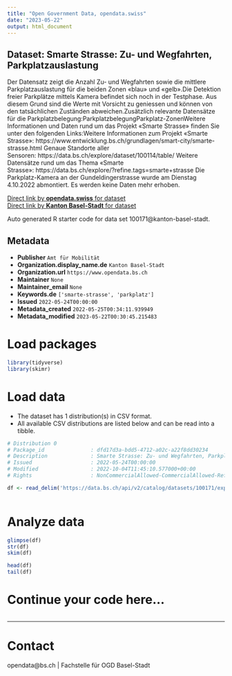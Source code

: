 ```yaml
---
title: "Open Government Data, opendata.swiss"
date: "2023-05-22"
output: html_document
---
```


## Dataset: Smarte Strasse: Zu- und Wegfahrten, Parkplatzauslastung

Der Datensatz zeigt die Anzahl Zu- und Wegfahrten sowie die mittlere Parkplatzauslastung für die beiden Zonen «blau» und «gelb».Die Detektion freier Parkplätze mittels Kamera befindet sich noch in der Testphase. Aus diesem Grund sind die Werte mit Vorsicht zu geniessen und können von den tatsächlichen Zuständen abweichen.Zusätzlich relevante Datensätze für die Parkplatzbelegung:ParkplatzbelegungParkplatz-ZonenWeitere Informationen und Daten rund um das Projekt «Smarte Strasse» finden Sie unter den folgenden Links:Weitere Informationen zum Projekt «Smarte Strasse»: https://www.entwicklung.bs.ch/grundlagen/smart-city/smarte-strasse.html Genaue Standorte aller Sensoren: https://data.bs.ch/explore/dataset/100114/table/ Weitere Datensätze rund um das Thema «Smarte Strasse»: https://data.bs.ch/explore/?refine.tags=smarte+strasse Die Parkplatz-Kamera an der Gundeldingerstrasse wurde am Dienstag 4.10.2022 abmontiert. Es werden keine Daten mehr erhoben.

[Direct link by **opendata.swiss** for dataset](https://opendata.swiss/de/dataset/smarte-strasse-zu-und-wegfahrten-parkplatzauslastung)<br>
[Direct link by **Kanton Basel-Stadt** for dataset](https://data.bs.ch/explore/dataset/100171/)

Auto generated R starter code for data set 100171@kanton-basel-stadt.

## Metadata

- **Publisher** `Amt für Mobilität`
- **Organization.display_name.de** `Kanton Basel-Stadt`
- **Organization.url** `https://www.opendata.bs.ch`
- **Maintainer** `None`
- **Maintainer_email** `None`
- **Keywords.de** `['smarte-strasse', 'parkplatz']`
- **Issued** `2022-05-24T00:00:00`
- **Metadata_created** `2022-05-25T00:34:11.939949`
- **Metadata_modified** `2023-05-22T00:30:45.215483`


# Load packages

```r

library(tidyverse)
library(skimr)

```

# Load data

-   The dataset has 1 distribution(s) in CSV format.
-   All available CSV distributions are listed below and can be read into a tibble.

```r

# Distribution 0
# Package_id               : dfd17d3a-bdd5-4712-a02c-a22f8dd30234
# Description              : Smarte Strasse: Zu- und Wegfahrten, Parkplatzauslastung (csv)
# Issued                   : 2022-05-24T00:00:00
# Modified                 : 2022-10-04T11:45:10.577000+00:00
# Rights                   : NonCommercialAllowed-CommercialAllowed-ReferenceRequired

df <- read_delim('https://data.bs.ch/api/v2/catalog/datasets/100171/exports/csv')



```

# Analyze data

```r

glimpse(df)
str(df)
skim(df)

head(df)
tail(df)

```

# Continue your code here...

```r

```

------------------------------------------------------------------------

# Contact

opendata@bs.ch | Fachstelle für OGD Basel-Stadt
